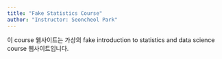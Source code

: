 ```yaml
---
title: "Fake Statistics Course"
author: "Instructor: Seoncheol Park"
---
```


이 course 웹사이트는 가상의 fake introduction to statistics and data science course 웹사이트입니다.